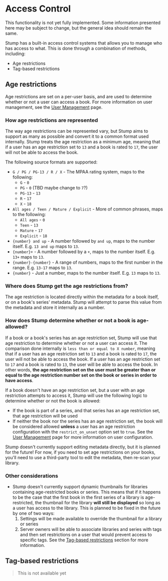 
# Access Control

<Callout emoji="🚧">
	This functionality is not yet fully implemented. Some information presented here may be subject to
	change, but the general idea should remain the same.
</Callout>

Stump has a built-in access control systems that allows you to manage who has access to what. This is done through a combination of methods, including:

- Age restrictions
- Tag-based restrictions

## Age restrictions

Age restrictions are set on a per-user basis, and are used to determine whether or not a user can access a book. For more information on user management, see the [User Management](/guides/user-management) page.

### How age restrictions are represented

The way age restrictions can be represented vary, but Stump aims to support as many as possible and convert it to a common format used internally. Stump treats the age restriction as a minimum age, meaning that if a user has an age restriction set to `13` and a book is rated to `17`, the user will not be able to access the book.

The following source formats are supported:

- `G / PG / PG-13 / R / X` - The MPAA rating system, maps to the following:
  - `G` - `0`
  - `PG` - `0` (TBD maybe change to `7`?)
  - `PG-13` - `13`
  - `R` - `17`
  - `X` - `18`
- `All ages / Teen / Mature / Explicit` - More of common phrases, maps to the following:
  - `All ages` - `0`
  - `Teen` - `13`
  - `Mature` - `17`
  - `Explicit` - `18`
- `{number} and up` - A number followed by `and up`, maps to the number itself. E.g. `13 and up` maps to `13`.
- `{number}+` - A number followed by a `+`, maps to the number itself. E.g. `13+` maps to `13`.
- `{number}-{number}` - A range of numbers, maps to the first number in the range. E.g. `13-17` maps to `13`.
- `{number}` - Just a number, maps to the number itself. E.g. `13` maps to `13`.

### Where does Stump get the age restrictions from?

The age restriction is located directly within the metadata for a book itself, or on a book's series' metadata. Stump will attempt to parse this value from the metadata and store it internally as a number.

### How does Stump determine whether or not a book is age-allowed?

If a book or a book's series has an age restriction set, Stump will use that age restriction to determine whether or not a user can access it. The comparison done internally is `less than or equal to X number`, meaning that if a user has an age restriction set to `13` and a book is rated to `17`, the user will not be able to access the book. If a user has an age restriction set to `17` and a book is rated to `13`, the user will be able to access the book. In other words, **the age restriction set on the user must be greater than or equal to the age restriction number set on the book or series in order to have access**.

If a book doesn't have an age restriction set, but a user with an age restriction attempts to access it, Stump will use the following logic to determine whether or not the book is allowed:

- If the book is part of a series, and that series has an age restriction set, that age restriction will be used
- If neither the book nor the series has an age restriction set, the book will be considered allowed **unless** a user has an age restriction configuration with the `restrict_on_unset` option set to `true`. See the [User Management](/guides/user-management) page for more information on user configuration.

Stump doesn't currently support editing metadata directly, but it is planned for the future! For now, if you need to set age restrictions on your books, you'll need to use a third-party tool to edit the metadata, then re-scan your library.

### Other considerations

- Stump doesn't currently support dynamic thumbnails for libraries containing age-restricted books or series. This means that if it happens to be the case that the first book in the first series of a library is age-restricted, the thumbnail for the library **will still be displayed** so long as a user has access to the library. This is planned to be fixed in the future by one of two ways:
  1. Settings will be made available to override the thumbnail for a library or series
  2. Server owners will be able to associate libraries and series with tags and then set restrictions on a user that would prevent access to specific tags. See the [Tag-based restrictions](#tag-based-restrictions) section for more information.

## Tag-based restrictions

> This is not available yet

